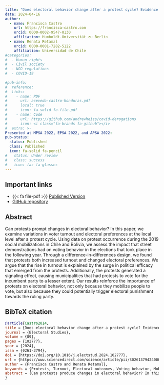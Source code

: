 ```yaml
---
title: "Does electoral behavior change after a protest cycle? Evidence from Chile and Bolivia"
date: 2024-04-16
author:
  - name: Francisca Castro
    url: https://francisca-castro.com
    orcid: 0000-0002-9547-0130
    affiliation: Humboldt-Universität zu Berlin
  - name: Renata Retamal
    orcid: 0000-0001-7282-5122
    affiliation: Universidad de Chile
#categories:
#  - Human rights
#  - Civil society
#  - NGO regulations
#  - COVID-19
  
#pub-info:
#  reference:
#  links:
#    - name: PDF
#      url: acevedo-castro-honduras.pdf
#      local: true
#      icon: fa-solid fa-file-pdf
#    - name: Code
#      url: https://github.com/andrewheiss/covid-derogations
#      icon: <i class="fa-brands fa-github"></i>
#  extra: >-
Presented at MPSA 2022, EPSA 2022, and APSA 2022: 
pub-status: 
  status: Published
  class: Published
  icon: fa-solid fa-pencil
#   status: Under review
#   class: success
#   icon: fas fa-glasses
---
```


## Important links

-   {{< fa file-pdf >}} [Published Version](https://www.sciencedirect.com/science/article/pii/S0261379424000350#appSB)
-   <i class="fa-brands fa-github"></i> [GitHub repository](https://github.com/frcastrog/bolivia-elections)

## Abstract

Can protests prompt changes in electoral behavior? In this paper, we examine variations in voter turnout and electoral preferences at the local level after a protest cycle. Using data on protest occurrence during the 2019 social mobilizations in Chile and Bolivia, we assess the impact that street demonstrations had on voting behavior in the elections that took place in the following year. Through a difference-in-differences design, we found that protests both increased turnout and changed electoral preferences. We argue that the rise in turnout is explained by the surge in political efficacy that emerged from the protests. Additionally, the protests generated a signaling effect, causing municipalities that had protests to vote for the incumbent party to a lesser extent. Our results reinforce the importance of protests on electoral behavior, not only because they mobilize people to vote, but also because they could potentially trigger electoral punishment towards the ruling party.

## BibTeX citation

``` bibtex
@article{Castro2014,
title = {Does electoral behavior change after a protest cycle? Evidence from Chile and Bolivia},
journal = {Electoral Studies},
volume = {89},
pages = {102777},
year = {2024},
issn = {0261-3794},
doi = {https://doi.org/10.1016/j.electstud.2024.102777},
url = {https://www.sciencedirect.com/science/article/pii/S0261379424000350},
author = {Francisca Castro and Renata Retamal},
keywords = {Protests, Turnout, Electoral outcomes, Voting behavior, Mobilization},
abstract = {Can protests produce changes in electoral behavior? In this paper, we examine variations in voter turnout and electoral preferences at the local level after a protest cycle. Using data on protest occurrence during the 2019 social mobilizations in Chile and Bolivia and a difference-in-differences design, we assess the impact that street demonstrations had on voting behavior in the elections that took place the following year. We found that turnout was higher in municipalities that had protests, while the incumbent vote was lower. We argue that the effect on turnout is explained by the surge in political efficacy that emerged from the protests. Furthermore, we suggest that the protests enabled more effective blame attribution and heightened the salience of political issues, leading to changes in voter preferences. These results demonstrate the effect of protests on electoral dynamics, highlighting their role not only in mobilizing voters but also in shaping electoral preferences.}
}
```
